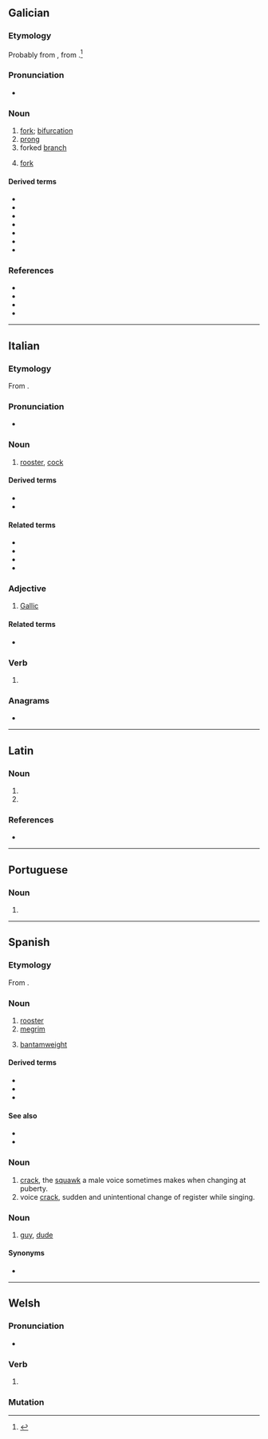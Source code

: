{{also|Gallo|gallò|Gallo-|gallo-}}
==Galician==

===Etymology===
Probably from {{inh|gl|VL.|*galleus}}, from {{inh|gl|la|galla|t=oak-apple}}.<ref>{{R:DCECH|gajo}}</ref>

===Pronunciation===
* {{IPA|/ˈɡaʎo̝/|lang=gl}}

===Noun===
{{gl-noun|m}}

# [[fork]]; [[bifurcation]]
# [[prong]]
# forked [[branch]]
# {{lb|gl|tools}} [[fork]]

====Derived terms====
* {{l|gl|esgallar}}
* {{l|gl|gallado}}
* {{l|gl|gallar}}
* {{l|gl|galleiro}}
* {{l|gl|galleta}}
* {{l|gl|galleto}}
* {{l|gl|co gallo de}}

===References===
* {{R:gl:CX}}
* {{R:DDLG}}
* {{R:TILG|gallo (galla)}}
* {{R:TLPGP}}
<references/>

----

==Italian==

===Etymology===
From {{etyl|la|it}} {{m|la|gallus||rooster}}.

===Pronunciation===
* {{rhymes|allo|lang=it}}

===Noun===
{{it-noun|m|f=gallina}}

# [[rooster]], [[cock]]

====Derived terms====
* {{l|it|gallismo}}
* {{l|it|gallo cedrone}}

====Related terms====
* {{l|it|gallare}}
* {{l|it|galletto}}
* {{l|it|gallicinio}}
* {{l|it|galliformi}}

===Adjective===
{{it-adj|gall}}

# [[Gallic]]

====Related terms====
* {{l|it|gallico}}

===Verb===
{{head|it|verb form}}

# {{inflection of|gallare||1|s|pres|indc|lang=it}}

===Anagrams===
* {{l|it|algol}}

----

==Latin==

===Noun===
{{la-noun-form|gallō}}

# {{inflection of|gallus||dat|s|lang=la}}
# {{inflection of|gallus||abl|s|lang=la}}

===References===
* {{R:du Cange}}

----

==Portuguese==

===Noun===
{{pt-noun|m|s|f=gallinha}}

# {{obsolete spelling of|galo|lang=pt}}

----

==Spanish==

===Etymology===
From {{etyl|la|es}} {{m|la|gallus||rooster}}.

===Noun===
{{es-noun|m|f=gallina}}

# [[rooster]]
# [[megrim]] {{gloss|genus Lepidorhombus, a kind of fish}}
# {{lb|es|boxing}} [[bantamweight]] {{gloss|boxing class}}

====Derived terms====
* {{l|es|gallo pinto|g=m}}
* {{l|es|pico de gallo|g=m}}
* {{l|es|gallo lira}}

====See also====
* {{l|es|polla|g=f}}
* {{l|es|pollo|g=m}}

===Noun===
{{es-noun|m}}

# [[crack]], the [[squawk]] a male voice sometimes makes when changing at puberty.
# voice [[crack]], sudden and unintentional change of register while singing.

===Noun===
{{es-noun|m|f=galla}}

# {{lb|es|Chile|colloquial}} [[guy]], [[dude]]

====Synonyms====
* {{l|es|tipo}}

{{topics|es|Male animals}}

----

==Welsh==

===Pronunciation===
* {{IPA|/ˈɡaɬɔ/|lang=cy}}

===Verb===
{{head|cy|verb form}}

# {{inflection of|gallu||3|s|pres|subj|lang=cy}}

===Mutation===
{{cy-mut-auto}}